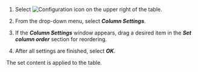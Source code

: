 1. Select ![Configuration icon](/img/ico-setting.svg) on the upper right of the table.

2. From the drop-down menu, select **_Column Settings_**.

3. If the **_Column Settings_** window appears, drag a desired item in the **_Set column order_** section for reordering.

4. After all settings are finished, select **_OK_**.

The set content is applied to the table.
